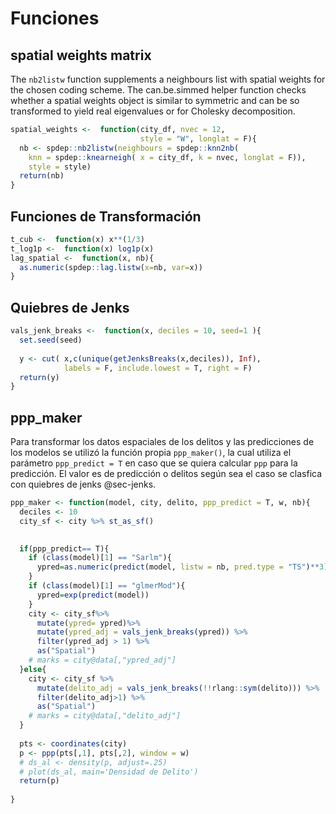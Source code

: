 # Funciones {#func}

## spatial weights matrix {#sec-spatial-weights}

The `nb2listw` function supplements a neighbours list with spatial weights for the chosen coding scheme. The can.be.simmed helper function checks whether a spatial weights object is similar to symmetric and can be so transformed to yield real eigenvalues or for Cholesky decomposition.

```r
spatial_weights <-  function(city_df, nvec = 12,
                             style = "W", longlat = F){
  nb <- spdep::nb2listw(neighbours = spdep::knn2nb(
    knn = spdep::knearneigh( x = city_df, k = nvec, longlat = F)), 
    style = style)
  return(nb)
}
```


## Funciones de Transformación {#sec-f-transform}


```r
t_cub <-  function(x) x**(1/3)
t_log1p <-  function(x) log1p(x)
lag_spatial <-  function(x, nb){
  as.numeric(spdep::lag.listw(x=nb, var=x))
}
```


##  Quiebres de Jenks {#sec-jenks}

```r
vals_jenk_breaks <-  function(x, deciles = 10, seed=1 ){
  set.seed(seed)
  
  y <- cut( x,c(unique(getJenksBreaks(x,deciles)), Inf),
            labels = F, include.lowest = T, right = F)
  return(y)
}
```


## ppp_maker {#sec-ppp-maker}

Para transformar los datos espaciales de los delitos y las predicciones de los modelos se utilizó la función propia `ppp_maker()`, la cual utiliza el parámetro `ppp_predict = T` en caso que se quiera calcular `ppp` para la predicción. El valor es de predicción o delitos según sea el caso se clasfica con quiebres de jenks @sec-jenks.

```r
ppp_maker <- function(model, city, delito, ppp_predict = T, w, nb){
  deciles <- 10
  city_sf <- city %>% st_as_sf() 

    
  if(ppp_predict== T){
    if (class(model)[1] == "Sarlm"){
      ypred=as.numeric(predict(model, listw = nb, pred.type = "TS")**3)
    }
    if (class(model)[1] == "glmerMod"){
      ypred=exp(predict(model))
    }
    city <- city_sf%>% 
      mutate(ypred= ypred)%>% 
      mutate(ypred_adj = vals_jenk_breaks(ypred)) %>% 
      filter(ypred_adj > 1) %>% 
      as("Spatial")
    # marks = city@data[,"ypred_adj"]
  }else{
    city <- city_sf %>%
      mutate(delito_adj = vals_jenk_breaks(!!rlang::sym(delito))) %>%
      filter(delito_adj>1) %>% 
      as("Spatial")
    # marks = city@data[,"delito_adj"]
  }
  
  pts <- coordinates(city)
  p <- ppp(pts[,1], pts[,2], window = w)
  # ds_al <- density(p, adjust=.25)
  # plot(ds_al, main='Densidad de Delito')
  return(p)
  
}


```



